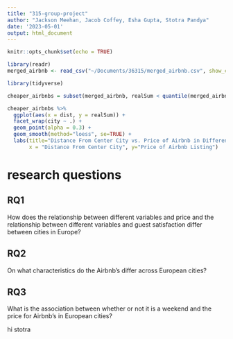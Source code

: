 ```yaml
---
title: "315-group-project"
author: "Jackson Meehan, Jacob Coffey, Esha Gupta, Stotra Pandya"
date: '2023-05-01'
output: html_document
---
```


```r
knitr::opts_chunk$set(echo = TRUE)
```
 
```r
library(readr)
merged_airbnb <- read_csv("~/Documents/36315/merged_airbnb.csv", show_col_types = FALSE)
```

```r
library(tidyverse)

cheaper_airbnbs = subset(merged_airbnb, realSum < quantile(merged_airbnb$realSum, probs = .9))

cheaper_airbnbs %>%
  ggplot(aes(x = dist, y = realSum)) +
  facet_wrap(city ~ .) + 
  geom_point(alpha = 0.3) +
  geom_smooth(method="loess", se=TRUE) +
  labs(title="Distance From Center City vs. Price of Airbnb in Different European Cities",
       x = "Distance From Center City", y="Price of Airbnb Listing")
```

# research questions

## RQ1

How does the relationship between different variables and price and the relationship between different variables and guest satisfaction differ between cities in Europe?

## RQ2

On what characteristics do the Airbnb's differ across European cities?

## RQ3

What is the association between whether or not it is a weekend and the price for Airbnb's in European cities?


 hi stotra